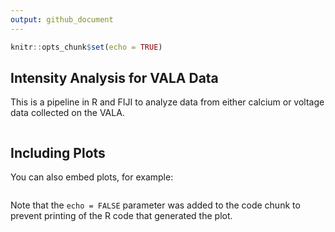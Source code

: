```yaml
---
output: github_document
---
```


```r
knitr::opts_chunk$set(echo = TRUE)
```

## Intensity Analysis for VALA Data

This is a pipeline in R and FIJI to analyze data from either calcium or voltage data collected on the VALA.

```         
```

## Including Plots

You can also embed plots, for example:

```         
```

Note that the `echo = FALSE` parameter was added to the code chunk to prevent printing of the R code that generated the plot.
